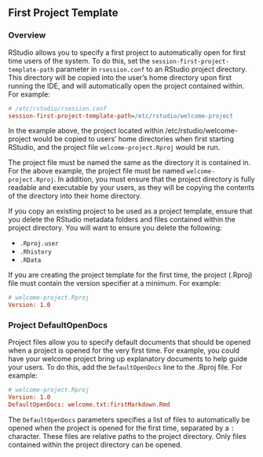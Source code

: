 ## First Project Template

### Overview

RStudio allows you to specify a first project to automatically open for first time users of the system. To do this, set the `session-first-project-template-path` parameter in `rsession.conf` to an RStudio project directory. This directory will be copied into the user's home directory upon first running the IDE, and will automatically open the project contained within. For example:

```ini
# /etc/rstudio/rsession.conf
session-first-project-template-path=/etc/rstudio/welcome-project
```

In the example above, the project located within /etc/rstudio/welcome-project would be copied to users' home directories when first starting RStudio, and the project file `welcome-project.Rproj` would be run.

The project file must be named the same as the directory it is contained in. For the above example, the project file must be named `welcome-project.Rproj`. In addition, you must ensure that the project directory is fully readable and executable by your users, as they will be copying the contents of the directory into their home directory.

If you copy an existing project to be used as a project template, ensure that you delete the RStudio metadata folders and files contained within the project directory. You will want to ensure you delete the following:

- `.Rproj.user`
- `.Rhistory`
- `.RData`

If you are creating the project template for the first time, the project (.Rproj) file must contain the version specifier at a minimum. For example:

```ini
# welcome-project.Rproj
Version: 1.0
```

### Project DefaultOpenDocs

Project files allow you to specify default documents that should be opened when a project is opened for the very first time. For example, you could have your welcome project bring up explanatory documents to help guide your users. To do this, add the `DefaultOpenDocs` line to the .Rproj file. For example:

```ini
# welcome-project.Rproj
Version: 1.0
DefaultOpenDocs: welcome.txt:firstMarkdown.Rmd
```

The `DefaultOpenDocs` parameters specifies a list of files to automatically be opened when the project is opened for the first time, separated by a `:` character. These files are relative paths to the project directory. Only files contained within the project directory can be opened.

